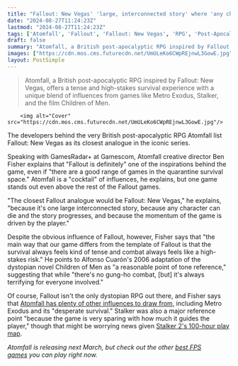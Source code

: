 ```yaml
---
title: "Fallout: New Vegas' 'large, interconnected story' where 'any character can die' is the best comparison for Atomfall's apocalyptic RPG structure"
date: "2024-08-27T11:24:23Z"
lastmod: "2024-08-27T11:24:23Z"
tags: ['Atomfall', 'Fallout', 'Fallout: New Vegas', 'RPG', 'Post-Apocalyptic', 'FPS', 'Metro Exodus', 'Stalker', 'Stalker 2', 'Children of Men', 'Survival', 'Quarantine Survival', 'Dystopian']
draft: false
summary: "Atomfall, a British post-apocalyptic RPG inspired by Fallout: New Vegas, offers a tense and high-stakes survival experience with a unique blend of influences from games like Metro Exodus, Stalker, and the film Children of Men."
images: ["https://cdn.mos.cms.futurecdn.net/UmULeKo6CWpREjnwL3GowE.jpg"]
layout: PostSimple
---
```

> Atomfall, a British post-apocalyptic RPG inspired by Fallout: New Vegas, offers a tense and high-stakes survival experience with a unique blend of influences from games like Metro Exodus, Stalker, and the film Children of Men.


        <img alt="Cover" src="https://cdn.mos.cms.futurecdn.net/UmULeKo6CWpREjnwL3GowE.jpg"/>
        
The developers behind the very British post-apocalyptic RPG Atomfall list Fallout: New Vegas as its closest analogue in the iconic series.

Speaking with GamesRadar+ at Gamescom, Atomfall creative director Ben Fisher explains that "Fallout is definitely" one of the inspirations behind the game, even if "there are a good range of games in the quarantine survival space." Atomfall is a "cocktail" of influences, he explains, but one game stands out even above the rest of the Fallout games.

"The closest Fallout analogue would be Fallout: New Vegas," he explains, "because it's one large interconnected story, because any character can die and the story progresses, and because the momentum of the game is driven by the player."

Despite the obvious influence of Fallout, however, Fisher says that "the main way that our game differs from the template of Fallout is that the survival always feels kind of tense and combat always feels like a high-stakes risk." He points to Alfonso Cuarón's 2006 adaptation of the dystopian novel Children of Men as "a reasonable point of tone reference," suggesting that while "there's no gung-ho combat, [but] it's always terrifying for everyone involved."

Of course, Fallout isn't the only dystopian RPG out there, and Fisher says that [Atomfall has plenty of other influences to draw from](https://www.gamesradar.com/games/fps/1950s-fps-atomfall-takes-from-fallout-metro-and-bioshock-to-create-something-new/), including Metro Exodus and its "desperate survival." Stalker was also a major reference point "because the game is very sparing with how much it guides the player," though that might be worrying news given [Stalker 2's 100-hour play map](https://www.gamesradar.com/games/fps/stalker-2-dev-says-the-game-is-huge-takes-100-hours-to-fully-beat-and-was-built-entirely-by-hand/).

*Atomfall is releasing next March, but check out the other *[<em>best FPS games</em>](https://www.gamesradar.com/best-fps-games/)* you can play right now.*
        
